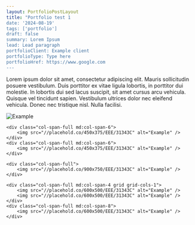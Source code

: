 ```yaml
---
layout: PortfolioPostLayout
title: "Portfolio test 1
date: '2024-08-19'
tags: ['portfolio']
draft: false
summary: Lorem Ipsum
lead: Lead paragraph
portfolioClient: Example client
portfolioType: Type here
portfolioHref: https://www.google.com
---
```


Lorem ipsum dolor sit amet, consectetur adipiscing elit. Mauris sollicitudin posuere vestibulum. Duis porttitor ex vitae ligula lobortis, in porttitor dui molestie. In lobortis dui sed lacus suscipit, sit amet cursus arcu vehicula. Quisque vel tincidunt sapien. Vestibulum ultrices dolor nec eleifend vehicula. Donec nec tristique nisl. Nulla facilisi.

<div class="grid not-prose">
    <div class="col-span-full">
        <img src="//placehold.co/900x750/EEE/31343C" alt="Example" />
    </div>

    <div class="col-span-full md:col-span-6">
        <img src="//placehold.co/450x375/EEE/31343C" alt="Example" />
    </div>
    <div class="col-span-full md:col-span-6">
        <img src="//placehold.co/450x375/EEE/31343C" alt="Example" />
    </div>

    <div class="col-span-full">
        <img src="//placehold.co/900x750/EEE/31343C" alt="Example" />
    </div>

    <div class="col-span-full md:col-span-4 grid grid-cols-1">
        <img src="//placehold.co/600x500/EEE/31343C" alt="Example" />
        <img src="//placehold.co/600x500/EEE/31343C" alt="Example" />
    </div>
    <div class="col-span-full md:col-span-8">
        <img src="//placehold.co/600x500/EEE/31343C" alt="Example" />
    </div>

</div>
